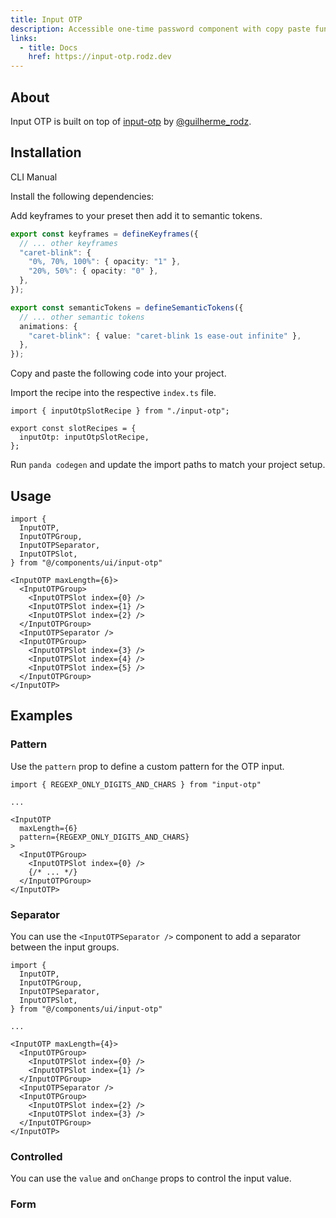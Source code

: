 ```yaml
---
title: Input OTP
description: Accessible one-time password component with copy paste functionality.
links:
  - title: Docs
    href: https://input-otp.rodz.dev
---
```


<ComponentPreview name="input-otp-demo" />

## About

Input OTP is built on top of [input-otp](https://github.com/guilhermerodz/input-otp) by [@guilherme_rodz](https://twitter.com/guilherme_rodz).

## Installation

<InstallationTabs>

<TabsList>
  <TabsTrigger value="cli">CLI</TabsTrigger>
  <TabsTrigger value="manual">Manual</TabsTrigger>
</TabsList>
<TabsContent value="cli">
  <PackageRunner command="nore-ui-cli@latest add input-otp" />
</TabsContent>

<TabsContent value="manual">

<Steps>

<Step>Install the following dependencies:</Step>

<PackageInstaller name="input-otp" />

<Step>Add keyframes to your preset then add it to semantic tokens.</Step>

```ts highlight="3-6"
export const keyframes = defineKeyframes({
  // ... other keyframes
  "caret-blink": {
    "0%, 70%, 100%": { opacity: "1" },
    "20%, 50%": { opacity: "0" },
  },
});
```

```ts highlight="4"
export const semanticTokens = defineSemanticTokens({
  // ... other semantic tokens
  animations: {
    "caret-blink": { value: "caret-blink 1s ease-out infinite" },
  },
});
```

<Step>Copy and paste the following code into your project.</Step>

<ComponentSource name="input-otp.ts" type="slot-recipe" />

<ComponentSource name="input-otp.tsx" type="component" />

<Step>Import the recipe into the respective `index.ts` file.</Step>

```tsx
import { inputOtpSlotRecipe } from "./input-otp";

export const slotRecipes = {
  inputOtp: inputOtpSlotRecipe,
};
```

<Step>Run `panda codegen` and update the import paths to match your project setup.</Step>

</Steps>

</TabsContent>

</InstallationTabs>

## Usage

```tsx
import {
  InputOTP,
  InputOTPGroup,
  InputOTPSeparator,
  InputOTPSlot,
} from "@/components/ui/input-otp"
```

```tsx showLineNumbers
<InputOTP maxLength={6}>
  <InputOTPGroup>
    <InputOTPSlot index={0} />
    <InputOTPSlot index={1} />
    <InputOTPSlot index={2} />
  </InputOTPGroup>
  <InputOTPSeparator />
  <InputOTPGroup>
    <InputOTPSlot index={3} />
    <InputOTPSlot index={4} />
    <InputOTPSlot index={5} />
  </InputOTPGroup>
</InputOTP>
```

## Examples

### Pattern

Use the `pattern` prop to define a custom pattern for the OTP input.

<ComponentPreview name="input-otp-pattern" />

```tsx highlight="1,7"
import { REGEXP_ONLY_DIGITS_AND_CHARS } from "input-otp"

...

<InputOTP
  maxLength={6}
  pattern={REGEXP_ONLY_DIGITS_AND_CHARS}
>
  <InputOTPGroup>
    <InputOTPSlot index={0} />
    {/* ... */}
  </InputOTPGroup>
</InputOTP>
```

### Separator

You can use the `<InputOTPSeparator />` component to add a separator between the input groups.

<ComponentPreview name="input-otp-separator" />

```tsx highlight="4,15"
import {
  InputOTP,
  InputOTPGroup,
  InputOTPSeparator,
  InputOTPSlot,
} from "@/components/ui/input-otp"

...

<InputOTP maxLength={4}>
  <InputOTPGroup>
    <InputOTPSlot index={0} />
    <InputOTPSlot index={1} />
  </InputOTPGroup>
  <InputOTPSeparator />
  <InputOTPGroup>
    <InputOTPSlot index={2} />
    <InputOTPSlot index={3} />
  </InputOTPGroup>
</InputOTP>
```

### Controlled

You can use the `value` and `onChange` props to control the input value.

<ComponentPreview name="input-otp-controlled" />

### Form

<ComponentPreview name="input-otp-form" />
